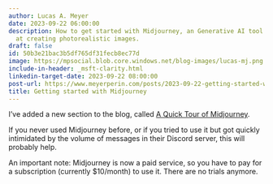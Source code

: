 ```yaml
---
author: Lucas A. Meyer
date: 2023-09-22 06:00:00
description: How to get started with Midjourney, an Generative AI tool that is great
  at creating photorealistic images.
draft: false
id: 50b3e21bac3b5df765df31fecb8ec77d
image: https://mpsocial.blob.core.windows.net/blog-images/lucas-mj.png
include-in-header: _msft-clarity.html
linkedin-target-date: 2023-09-22 08:00:00
post-url: https://www.meyerperin.com/posts/2023-09-22-getting-started-with-midjourney.html
title: Getting started with Midjourney
---
```

I've added a new section to the blog, called [A Quick Tour of Midjourney](https://links.meyerperin.com/mj). 

If you never used Midjourney before, or if you tried to use it but got quickly intimidated by the volume of messages in their Discord server, this will probably help.

An important note: Midjourney is now a paid service, so you have to pay for a subscription (currently $10/month) to use it. There are no trials anymore.

